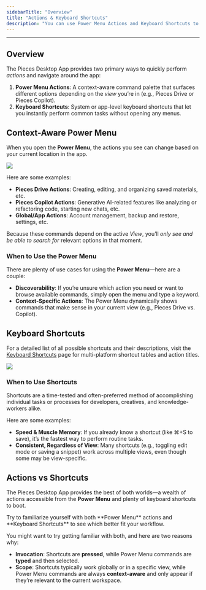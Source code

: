 ```yaml
---
sidebarTitle: "Overview"
title: "Actions & Keyboard Shortcuts"
description: "You can use Power Menu Actions and Keyboard Shortcuts to quickly perform tasks or navigate from view to view."
---
```


---

## Overview

The Pieces Desktop App provides two primary ways to quickly perform _actions_ and navigate around the app:

1. **Power Menu Actions**: A context-aware command palette that surfaces different options depending on the _view_ you’re in (e.g., Pieces Drive or Pieces Copilot).
2. **Keyboard Shortcuts**: System or app-level keyboard shortcuts that let you instantly perform common tasks without opening any menus.

## Context-Aware Power Menu

When you open the **Power Menu**, the actions you see can change based on your current location in the app.

![](https://storage.googleapis.com/hashnode_product_documentation_assets/desktop_app_assets/actions_and_keyboard_shortcuts/actions_and_keyboard_shortcuts_MAIN/power_menu_actions_screenshot.png)

Here are some examples:

- **Pieces Drive Actions**: Creating, editing, and organizing saved materials, etc.
- **Pieces Copilot Actions**: Generative AI-related features like analyzing or refactoring code, starting new chats, etc.
- **Global/App Actions**: Account management, backup and restore, settings, etc.

Because these commands depend on the active _View_, you’ll _only see and be able to search for_ relevant options in that moment.

### When to Use the Power Menu

There are plenty of use cases for using the **Power Menu**—here are a couple:

- **Discoverability**: If you’re unsure which action you need or want to browse available commands, simply open the menu and type a keyword.
- **Context-Specific Actions**: The Power Menu dynamically shows commands that make sense in your current view (e.g., Pieces Drive vs. Copilot).

## Keyboard Shortcuts

For a detailed list of all possible shortcuts and their descriptions, visit the [Keyboard Shortcuts](https://docs.pieces.app/products/desktop/actions/keyboard-shortcuts) page for multi-platform shortcut tables and action titles.

![](https://storage.googleapis.com/hashnode_product_documentation_assets/desktop_app_assets/actions_and_keyboard_shortcuts/actions_and_keyboard_shortcuts_MAIN/power_menu_actions_screenshot.png)

### When to Use Shortcuts

Shortcuts are a time-tested and often-preferred method of accomplishing individual tasks or processes for developers, creatives, and knowledge-workers alike.

Here are some examples:

- **Speed & Muscle Memory**: If you already know a shortcut (like ⌘\+S to save), it’s the fastest way to perform routine tasks.
- **Consistent, Regardless of View**: Many shortcuts (e.g., toggling edit mode or saving a snippet) work across multiple views, even though some may be view-specific.

## Actions vs Shortcuts

The Pieces Desktop App provides the best of both worlds—a wealth of actions accessible from the **Power Menu** and plenty of keyboard shortcuts to boot.

<Tip>
  Try to familiarize yourself with both **Power Menu** actions and **Keyboard Shortcuts** to see which better fit your workflow.
</Tip>

You might want to try getting familiar with both, and here are two reasons why:

- **Invocation**: Shortcuts are **pressed**, while Power Menu commands are **typed** and then selected.
- **Scope**: Shortcuts typically work globally or in a specific view, while Power Menu commands are always **context-aware** and only appear if they’re relevant to the current workspace.